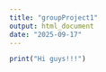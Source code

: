 ```yaml
---
title: "groupProject1"
output: html_document
date: "2025-09-17"
---
```


```r

print("Hi guys!!!")

```